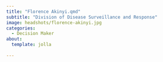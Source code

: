 ```yaml
---
title: "Florence Akinyi.qmd"
subtitle: "Division of Disease Surveillance and Response"
image: headshots/florence-akinyi.jpg
categories:
  - Decision Maker
about:
  template: jolla
  
---
```

